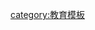 {{Navbox
| name  = 殖民地學院
| title = [[殖民地学院列表|殖民地學院]]
| listclass = hlist
| state = {{{state|autocollapse}}}
| liststyle = text-align: center;
| list1 = 
* [[布朗大學]]
* [[哥倫比亞大學]]
* [[達特茅斯學院]]
* [[哈佛大學]]
* [[賓夕法尼亞大學]]
* [[普林斯頓大學]]
* [[羅格斯大學]]
* [[威廉與瑪麗學院]]
* [[耶魯大學]]
}}<noinclude>

[[category:教育模板]]